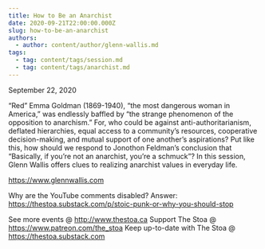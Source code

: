 ```yaml
---
title: How to Be an Anarchist
date: 2020-09-21T22:00:00.000Z
slug: how-to-be-an-anarchist
authors:
  - author: content/author/glenn-wallis.md
tags:
  - tag: content/tags/session.md
  - tag: content/tags/anarchist.md
---
```


September 22, 2020

“Red” Emma Goldman (1869-1940), “the most dangerous woman in America,” was endlessly baffled by “the strange phenomenon of the opposition to anarchism.” For, who could be against anti-authoritarianism, deflated hierarchies, equal access to a community’s resources, cooperative decision-making, and mutual support of one another’s aspirations? Put like this, how should we respond to Jonothon Feldman’s conclusion that “Basically, if you’re not an anarchist, you’re a schmuck”? In this session, Glenn Wallis offers clues to realizing anarchist values in everyday life.

https://www.glennwallis.com

Why are the YouTube comments disabled? Answer: https://thestoa.substack.com/p/stoic-punk-or-why-you-should-stop

See more events @ http://www.thestoa.ca
Support The Stoa @ https://www.patreon.com/the_stoa
Keep up-to-date with The Stoa @ https://thestoa.substack.com

